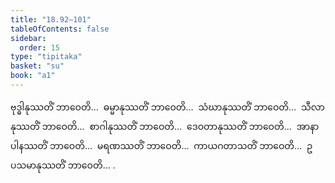 ```yaml
---
title: "18.92–101"
tableOfContents: false
sidebar:
  order: 15
type: "tipitaka"
basket: "su"
book: "a1"
---
```



<DynamicBreadcrumb />

<Division number="473–482" book="a1" e="ch" v="15">

<Paragraph number="454" book="a1">
ဗုဒ္ဓါနုဿတိံ ဘာဝေတိ…  ဓမ္မာနုဿတိံ ဘာဝေတိ…  သံဃာနုဿတိံ ဘာဝေတိ…  သီလာနုဿတိံ ဘာဝေတိ…  စာဂါနုဿတိံ ဘာဝေတိ…  ဒေဝတာနုဿတိံ ဘာဝေတိ…  အာနာပါနဿတိံ ဘာဝေတိ…  မရဏဿတိံ ဘာဝေတိ…  ကာယဂတာသတိံ ဘာဝေတိ…  ဥပသမာနုဿတိံ ဘာဝေတိ… .
</Paragraph>
</Division>